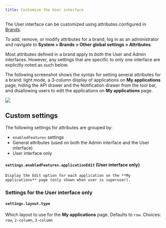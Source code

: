 ```yaml
---
title: Customize the User interface
---
```


The User interface can be customized using attributes configured in [Brands](../../../sys-mgmt/brands.md).

To add, remove, or modify attributes for a brand, log in as an administrator and navigate to **System > Brands > Other global settings > Attributes**.

Most attributes defined in a brand apply to _both_ the User and Admin interfaces. However, any settings that are specific to only one interface are explicitly noted as such below.

The following screenshot shows the syntax for setting several attributes for a brand: light mode, a 3-column display of applications on **My applications** page, hiding the API drawer and the Notification drawer from the tool bar, and disallowing users to edit the applications on **My applications** page.

![](./user-interface-attributes.png)

## Custom settings

The following settings for attributes are grouped by:

- `enabledFeatures` settings
- General attributes (used on both the Admin interface and the User interface)
- User interface only


<Enabledfeatureslist />

#### `settings.enabledFeatures.applicationEdit` (User interface only)

    Display the Edit option for each application on the **My applications** page (only shown when user is superuser).


<Generalattributes />

### Settings for the User interface only

#### `settings.layout.type`

Which layout to use for the **My applications** page. Defaults to `row`. Choices: `row`, `2-column`, `3-column`


<Global />
